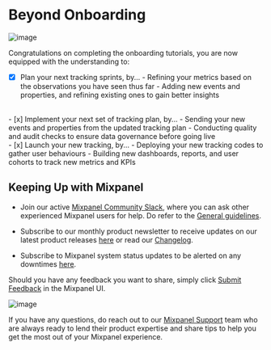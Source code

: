 # Beyond Onboarding

![image](/tutorials/continuous-iterations.png "Continuous Iterations")

Congratulations on completing the onboarding tutorials, you are now equipped with the understanding to:
<br />
- [x] Plan your next tracking sprints, by...
      - Refining your metrics based on the observations you have seen thus far
      - Adding new events and properties, and refining existing ones to gain better insights
<br />
- [x] Implement your next set of tracking plan, by...
      - Sending your new events and properties from the updated tracking plan
      - Conducting quality and audit checks to ensure data governance before going live
<br />
- [x] Launch your new tracking, by...
      - Deploying your new tracking codes to gather user behaviours
      - Building new dashboards, reports, and user cohorts to track new metrics and KPIs

## Keeping Up with Mixpanel

- Join our active [Mixpanel Community Slack](https://www.mixpanel.com/community-slack), where you can ask other experienced Mixpanel users for help. Do refer to the [General guidelines](/docs/community/guidelines#general-guidelines).

- Subscribe to our monthly product newsletter to receive updates on our latest product releases [here](https://mixpanel.com/product-releases) or read our [Changelog](/changelogs).

- Subscribe to Mixpanel system status updates to be alerted on any downtimes [here](https://www.mixpanelstatus.com/).

Should you have any feedback you want to share, simply click [Submit Feedback](https://mixpanel.com/submit-feedback) in the Mixpanel UI.

![image](/tutorials/submit-feedback.png "Submit Feedback")

If you have any questions, do reach out to our [Mixpanel Support](/docs/response-times#contacting-mixpanel-support) team who are always ready to lend their product expertise and share tips to help you get the most out of your Mixpanel experience.
